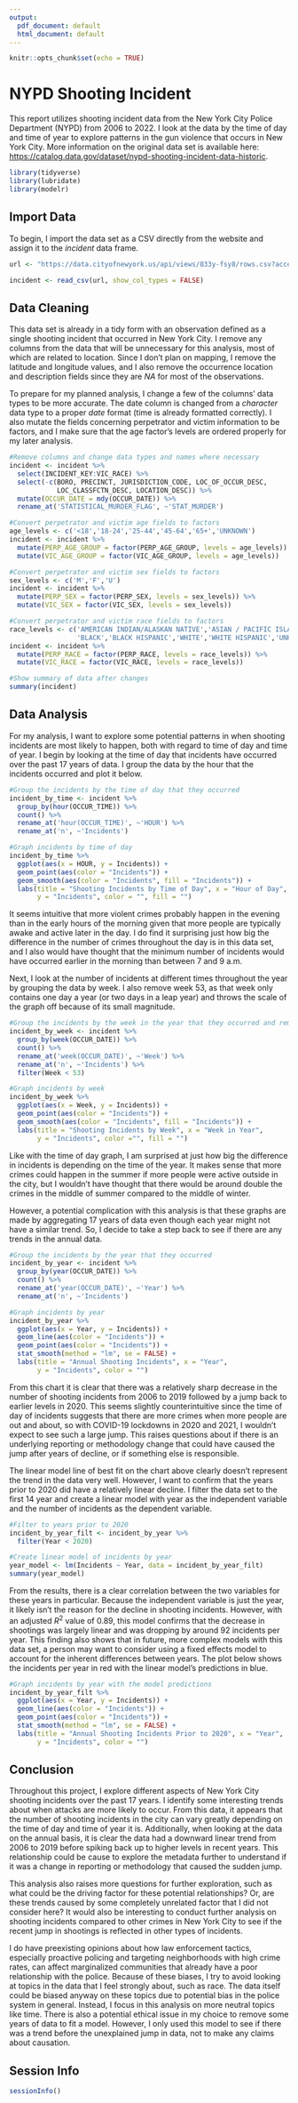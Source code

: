 ---
output:
  pdf_document: default
  html_document: default
---

```{r setup, include = FALSE}
knitr::opts_chunk$set(echo = TRUE)
```

# NYPD Shooting Incident

This report utilizes shooting incident data from the New York City Police Department (NYPD) from 2006 to 2022. I look at the data by the time of day and time of year to explore patterns in the gun violence that occurs in New York City. More information on the original data set is available here: <https://catalog.data.gov/dataset/nypd-shooting-incident-data-historic>.

```{r libraries, results = "hide", message = FALSE, warning = FALSE}
library(tidyverse)
library(lubridate)
library(modelr)
```

## Import Data
To begin, I import the data set as a CSV directly from the website and assign it to the *incident* data frame.

```{r get_data}
url <- "https://data.cityofnewyork.us/api/views/833y-fsy8/rows.csv?accessType=DOWNLOAD"
```

```{r import_data}
incident <- read_csv(url, show_col_types = FALSE)
```

## Data Cleaning
This data set is already in a tidy form with an observation defined as a single shooting incident that occurred in New York City. I remove any columns from the data that will be unnecessary for this analysis, most of which are related to location. Since I don't plan on mapping, I remove the latitude and longitude values, and I also remove the occurrence location and description fields since they are *NA* for most of the observations.

To prepare for my planned analysis, I change a few of the columns' data types to be more accurate. The date column is changed from a *character* data type to a proper *date* format (time is already formatted correctly). I also mutate the fields concerning perpetrator and victim information to be factors, and I make sure that the age factor's levels are ordered properly for my later analysis. 

```{r tidy_data}
#Remove columns and change data types and names where necessary
incident <- incident %>%
  select(INCIDENT_KEY:VIC_RACE) %>%
  select(-c(BORO, PRECINCT, JURISDICTION_CODE, LOC_OF_OCCUR_DESC,
            LOC_CLASSFCTN_DESC, LOCATION_DESC)) %>%
  mutate(OCCUR_DATE = mdy(OCCUR_DATE)) %>%
  rename_at('STATISTICAL_MURDER_FLAG', ~'STAT_MURDER')

#Convert perpetrator and victim age fields to factors
age_levels <- c('<18','18-24','25-44','45-64','65+','UNKNOWN')
incident <- incident %>%
  mutate(PERP_AGE_GROUP = factor(PERP_AGE_GROUP, levels = age_levels)) %>%
  mutate(VIC_AGE_GROUP = factor(VIC_AGE_GROUP, levels = age_levels))

#Convert perpetrator and victim sex fields to factors
sex_levels <- c('M','F','U')
incident <- incident %>%
  mutate(PERP_SEX = factor(PERP_SEX, levels = sex_levels)) %>%
  mutate(VIC_SEX = factor(VIC_SEX, levels = sex_levels))

#Convert perpetrator and victim race fields to factors
race_levels <- c('AMERICAN INDIAN/ALASKAN NATIVE','ASIAN / PACIFIC ISLANDER',
                 'BLACK','BLACK HISPANIC','WHITE','WHITE HISPANIC','UNKNOWN')
incident <- incident %>%
  mutate(PERP_RACE = factor(PERP_RACE, levels = race_levels)) %>%
  mutate(VIC_RACE = factor(VIC_RACE, levels = race_levels))

#Show summary of data after changes
summary(incident)
```

## Data Analysis

For my analysis, I want to explore some potential patterns in when shooting incidents are most likely to happen, both with regard to time of day and time of year. I begin by looking at the time of day that incidents have occurred over the past 17 years of data. I group the data by the hour that the incidents occurred and plot it below.

```{r incident_by_time}
#Group the incidents by the time of day that they occurred
incident_by_time <- incident %>%
  group_by(hour(OCCUR_TIME)) %>%
  count() %>%
  rename_at('hour(OCCUR_TIME)', ~'HOUR') %>% 
  rename_at('n', ~'Incidents')

#Graph incidents by time of day
incident_by_time %>%
  ggplot(aes(x = HOUR, y = Incidents)) +
  geom_point(aes(color = "Incidents")) +
  geom_smooth(aes(color = "Incidents", fill = "Incidents")) +
  labs(title = "Shooting Incidents by Time of Day", x = "Hour of Day",
       y = "Incidents", color = "", fill = "")
```

It seems intuitive that more violent crimes probably happen in the evening than in the early hours of the morning given that more people are typically awake and active later in the day. I do find it surprising just how big the difference in the number of crimes throughout the day is in this data set, and I also would have thought that the minimum number of incidents would have occurred earlier in the morning than between 7 and 9 a.m.

Next, I look at the number of incidents at different times throughout the year by grouping the data by week. I also remove week 53, as that week only contains one day a year (or two days in a leap year) and throws the scale of the graph off because of its small magnitude. 

```{r incident_by_week}
#Group the incidents by the week in the year that they occurred and remove week 53
incident_by_week <- incident %>%
  group_by(week(OCCUR_DATE)) %>%
  count() %>%
  rename_at('week(OCCUR_DATE)', ~'Week') %>% 
  rename_at('n', ~'Incidents') %>%
  filter(Week < 53)

#Graph incidents by week
incident_by_week %>%
  ggplot(aes(x = Week, y = Incidents)) +
  geom_point(aes(color = "Incidents")) +
  geom_smooth(aes(color = "Incidents", fill = "Incidents")) +
  labs(title = "Shooting Incidents by Week", x = "Week in Year",
       y = "Incidents", color ="", fill = "")
```

Like with the time of day graph, I am surprised at just how big the difference in incidents is depending on the time of the year. It makes sense that more crimes could happen in the summer if more people were active outside in the city, but I wouldn't have thought that there would be around double the crimes in the middle of summer compared to the middle of winter. 

However, a potential complication with this analysis is that these graphs are made by aggregating 17 years of data even though each year might not have a similar trend. So, I decide to take a step back to see if there are any trends in the annual data.

```{r incident_by_year}
#Group the incidents by the year that they occurred
incident_by_year <- incident %>%
  group_by(year(OCCUR_DATE)) %>%
  count() %>%
  rename_at('year(OCCUR_DATE)', ~'Year') %>% 
  rename_at('n', ~'Incidents')

#Graph incidents by year
incident_by_year %>%
  ggplot(aes(x = Year, y = Incidents)) +
  geom_line(aes(color = "Incidents")) +
  geom_point(aes(color = "Incidents")) +
  stat_smooth(method = "lm", se = FALSE) +
  labs(title = "Annual Shooting Incidents", x = "Year",
       y = "Incidents", color = "")
```

From this chart it is clear that there was a relatively sharp decrease in the number of shooting incidents from 2006 to 2019 followed by a jump back to earlier levels in 2020. This seems slightly counterintuitive since the time of day of incidents suggests that there are more crimes when more people are out and about, so with COVID-19 lockdowns in 2020 and 2021, I wouldn't expect to see such a large jump. This raises questions about if there is an underlying reporting or methodology change that could have caused the jump after years of decline, or if something else is responsible.

The linear model line of best fit on the chart above clearly doesn't represent the trend in the data very well. However, I want to confirm that the years prior to 2020 did have a relatively linear decline. I filter the data set to the first 14 year and create a linear model with year as the independent variable and the number of incidents as the dependent variable.

```{r year_lm}
#Filter to years prior to 2020
incident_by_year_filt <- incident_by_year %>%
  filter(Year < 2020)

#Create linear model of incidents by year
year_model <- lm(Incidents ~ Year, data = incident_by_year_filt)
summary(year_model)
```

From the results, there is a clear correlation between the two variables for these years in particular. Because the independent variable is just the year, it likely isn't the reason for the decline in shooting incidents. However, with an adjusted $R^2$ value of 0.89, this model confirms that the decrease in shootings was largely linear and was dropping by around 92 incidents per year. This finding also shows that in future, more complex models with this data set, a person may want to consider using a fixed effects model to account for the inherent differences between years. The plot below shows the incidents per year in red with the linear model's predictions in blue.

```{r year_lm_plot}
#Graph incidents by year with the model predictions
incident_by_year_filt %>%
  ggplot(aes(x = Year, y = Incidents)) +
  geom_line(aes(color = "Incidents")) +
  geom_point(aes(color = "Incidents")) +
  stat_smooth(method = "lm", se = FALSE) +
  labs(title = "Annual Shooting Incidents Prior to 2020", x = "Year",
       y = "Incidents", color = "")
```

## Conclusion

Throughout this project, I explore different aspects of New York City shooting incidents over the past 17 years. I identify some interesting trends about when attacks are more likely to occur. From this data, it appears that the number of shooting incidents in the city can vary greatly depending on the time of day and time of year it is. Additionally, when looking at the data on the annual basis, it is clear the data had a downward linear trend from 2006 to 2019 before spiking back up to higher levels in recent years. This relationship could be cause to explore the metadata further to understand if it was a change in reporting or methodology that caused the sudden jump.

This analysis also raises more questions for further exploration, such as what could be the driving factor for these potential relationships? Or, are these trends caused by some completely unrelated factor that I did not consider here? It would also be interesting to conduct further analysis on shooting incidents compared to other crimes in New York City to see if the recent jump in shootings is reflected in other types of incidents.

I do have preexisting opinions about how law enforcement tactics, especially proactive policing and targeting neighborhoods with high crime rates, can affect marginalized communities that already have a poor relationship with the police. Because of these biases, I try to avoid looking at topics in the data that I feel strongly about, such as race. The data itself could be biased anyway on these topics due to potential bias in the police system in general. Instead, I focus in this analysis on more neutral topics like time. There is also a potential ethical issue in my choice to remove some years of data to fit a model. However, I only used this model to see if there was a trend before the unexplained jump in data, not to make any claims about causation.

## Session Info
```{r session_info, echo = FALSE}
sessionInfo()
```